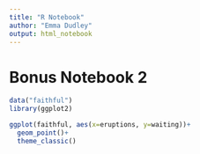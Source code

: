 ```yaml
---
title: "R Notebook"
author: "Emma Dudley"
output: html_notebook
---
```


# Bonus Notebook 2

```r
data("faithful")
library(ggplot2)
```

```r
ggplot(faithful, aes(x=eruptions, y=waiting))+
  geom_point()+
  theme_classic()
```
